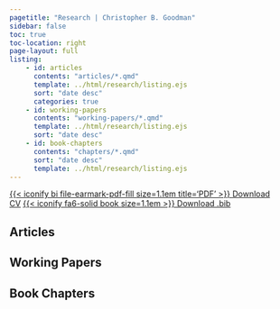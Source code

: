 ```yaml
---
pagetitle: "Research | Christopher B. Goodman"
sidebar: false
toc: true
toc-location: right
page-layout: full
listing:
    - id: articles
      contents: "articles/*.qmd"
      template: ../html/research/listing.ejs
      sort: "date desc"
      categories: true
    - id: working-papers
      contents: "working-papers/*.qmd"
      template: ../html/research/listing.ejs
      sort: "date desc"
    - id: book-chapters
      contents: "chapters/*.qmd"
      sort: "date desc"
      template: ../html/research/listing.ejs
---
```


<a href="/files/vita.pdf"  class="btn btn-outline-secondary" target="_blank" rel="noopener noreferrer">{{< iconify bi file-earmark-pdf-fill size=1.1em title='PDF' >}} Download CV</a>&nbsp;<a href="/files/goodman-publications.bib"  class="btn btn-outline-secondary" target="_blank" rel="noopener noreferrer">{{< iconify fa6-solid book size=1.1em >}} Download .bib</a>

## Articles

:::{#articles}
:::

## Working Papers

:::{#working-papers}
:::

## Book Chapters

:::{#book-chapters}
:::
